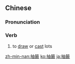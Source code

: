 {{also|抽签}}
==Chinese==
{{zh-forms|s=抽签|t2=抽簽}}

===Pronunciation===
{{zh-pron
|m=chōuqiān
|c=cau1 cim1
|h=pfs=chhû-chhiâm
|cat=v
}}

===Verb===
{{zh-verb}}

# to [[draw]] or [[cast]] lots

[[zh-min-nan:抽籤]]
[[ko:抽籤]]
[[ja:抽籤]]